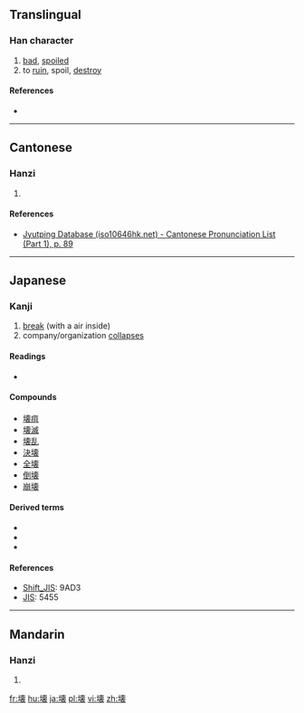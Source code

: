{{also|壞}}
==Translingual==

===Han character===
{{Han char|rn=32|rad=土|as=13|sn=16|four=|canj=土十田女 (GJWV)|ids=⿰[[土]]⿳[[十]][[目|⺫]][[衣]]}}

# [[bad]], [[spoil]]ed
# to [[ruin]], spoil, [[destroy]]

====References====
* {{Han ref|kx=0240.301|dkj=05541|dj=0480.180|hdz=10491.031|uh=58CA|ud=22730}}

----

==Cantonese==

===Hanzi===
{{yue-hanzi|jyut=[[waai6]]|y=waai6}}

# {{defn|lang=yue|sort=土13}}

====References====
* [http://www.iso10646hk.net/jp/document/download.jsp Jyutping Database (iso10646hk.net) - Cantonese Pronunciation List (Part 1), p. 89]

----

==Japanese==

===Kanji===
{{ja-kanji|grade=c|rs=土13}}

# [[break]] (with a air inside)
# company/organization [[collapse|collapses]]
{{attention|ja|"break with a air inside" needs to be revised. "burst"?}}
====Readings====
* {{ja-readings|kanon=[[かい]] (kai)|goon=[[え]] (''e'')|kun=[[こわす]] (kowasu), [[やぶる]] (yaburu), [[こわれる]] (kowareru)|nadzuke=[[つち]] (tsuchi)}}

====Compounds====
* [[壊疽]]
* [[壊滅]]
* [[壊乱]]
* [[決壊]]
* [[全壊]]
* [[倒壊]]
* [[崩壊]]

====Derived terms====
* {{l|ja|壊れる|tr=[[こわれる]], kowareru}}
* {{l|ja|壊す|tr=[[こわす]], kowasu}}
* {{l|ja|打ち壊す|tr=[[ぶちこわす]], buchikowasu}}

====References====
* [[Wikipedia:Shift_JIS|Shift_JIS]]: 9AD3
* [[Wikipedia:JIS encoding|JIS]]: 5455

----

==Mandarin==

===Hanzi===
{{cmn-hanzi|pin=[[huài]] ([[huai4]])|wg=huai<sup>4</sup>}}

# {{defn|lang=cmn|sort=土13}}

[[fr:壊]]
[[hu:壊]]
[[ja:壊]]
[[pl:壊]]
[[vi:壊]]
[[zh:壊]]